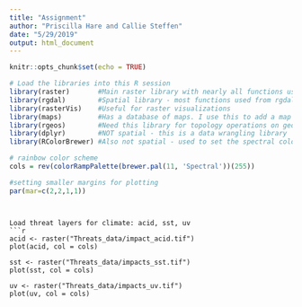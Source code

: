 ```yaml
---
title: "Assignment"
author: "Priscilla Hare and Callie Steffen"
date: "5/29/2019"
output: html_document
---
```


```r
knitr::opts_chunk$set(echo = TRUE)
```

```r
# Load the libraries into this R session
library(raster)       #Main raster library with nearly all functions used in this analysis
library(rgdal)        #Spatial library - most functions used from rgdal are for vectors (shapefiles)
library(rasterVis)    #Useful for raster visualizations
library(maps)         #Has a database of maps. I use this to add a map to my raster to visualize land boundaries
library(rgeos)        #Need this library for topology operations on geometries
library(dplyr)        #NOT spatial - this is a data wrangling library
library(RColorBrewer) #Also not spatial - used to set the spectral color scheme 
```

```r
# rainbow color scheme
cols = rev(colorRampPalette(brewer.pal(11, 'Spectral'))(255)) 

#setting smaller margins for plotting
par(mar=c(2,2,1,1))
```
```


Load threat layers for climate: acid, sst, uv
```r

acid <- raster("Threats_data/impact_acid.tif")
plot(acid, col = cols)

sst <- raster("Threats_data/impacts_sst.tif")
plot(sst, col = cols)

uv <- raster("Threats_data/impacts_uv.tif")
plot(uv, col = cols)


```

